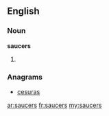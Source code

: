 ==English==

===Noun===
'''saucers'''

# {{plural of|[[saucer]]}}

===Anagrams===
* [[cesuras#English|cesuras]]

[[ar:saucers]]
[[fr:saucers]]
[[my:saucers]]